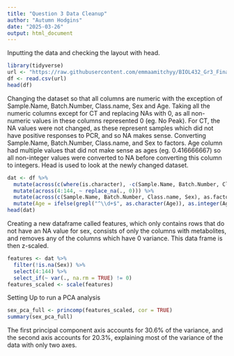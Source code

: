 ```yaml
---
title: "Question 3 Data Cleanup"
author: "Autumn Hodgins"
date: "2025-03-26"
output: html_document
---
```


Inputting the data and checking the layout with head.
```r
library(tidyverse)
url <- "https://raw.githubusercontent.com/emmaamitchyy/BIOL432_Gr3_Final/refs/heads/main/Data_Input/RawData.csv"
df <- read.csv(url)
head(df)
```
Changing the dataset so that all columns are numeric with the exception of Sample.Name, Batch.Number, Class.name, Sex and Age. Taking all the numeric columns except for CT and replacing NAs with 0, as all non-numeric values in these columns represented 0 (eg. No Peak). For CT, the NA values were not changed, as these represent samples which did not have positive responses to PCR, and so NA makes sense. Converting Sample.Name, Batch.Number, Class.name, and Sex to factors. Age column had multiple values that did not make sense as ages (eg. 0.416666667) so all non-integer values were converted to NA before converting this column to integers. Head is used to look at the newly changed dataset.
```r
dat <- df %>%
  mutate(across(c(where(is.character), -c(Sample.Name, Batch.Number, Class.name, Sex, Age)), as.numeric)) %>%
  mutate(across(4:144, ~ replace_na(., 0))) %>%
  mutate(across(c(Sample.Name, Batch.Number, Class.name, Sex), as.factor)) %>%
  mutate(Age = ifelse(grepl("^\\d+$", as.character(Age)), as.integer(Age), NA))
head(dat)
```

Creating a new dataframe called features, which only contains rows that do not have an NA value for sex, consists of only the columns with metabolites, and removes any of the columns which have 0 variance. This data frame is then z-scaled.
```r
features <- dat %>%
  filter(!is.na(Sex)) %>% 
  select(4:144) %>% 
  select_if(~ var(., na.rm = TRUE) != 0)
features_scaled <- scale(features)
```

Setting Up to run a PCA analysis

```r
sex_pca_full <- princomp(features_scaled, cor = TRUE)
summary(sex_pca_full)
```
The first principal component axis accounts for 30.6% of the variance, and the second axis accounts for 20.3%, explaining most of the variance of the data with only two axes.

